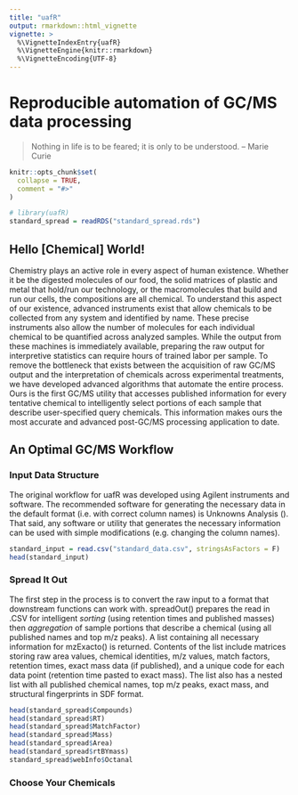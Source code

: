 ```yaml
---
title: "uafR"
output: rmarkdown::html_vignette
vignette: >
  %\VignetteIndexEntry{uafR}
  %\VignetteEngine{knitr::rmarkdown}
  %\VignetteEncoding{UTF-8}
---
```

# Reproducible automation of GC/MS data processing
> Nothing in life is to be feared; it is only to be understood. -- Marie Curie

```r
knitr::opts_chunk$set(
  collapse = TRUE,
  comment = "#>"
)
```

```r
# library(uafR)
standard_spread = readRDS("standard_spread.rds")
```

## Hello [Chemical] World!
  Chemistry plays an active role in every aspect of human existence. Whether it be the digested molecules of our food, the solid matrices of plastic and metal that hold/run our technology, or the macromolecules that build and run our cells, the compositions are all chemical. To understand this aspect of our existence, advanced instruments exist that allow chemicals to be collected from any system and identified by name. These precise instruments also allow the number of molecules for each individual chemical to be quantified across analyzed samples. While the output from these machines is immediately available, preparing the raw output for interpretive statistics can require hours of trained labor per sample.
  To remove the bottleneck that exists between the acquisition of raw GC/MS output and the interpretation of chemicals across experimental treatments, we have developed advanced algorithms that automate the entire process. Ours is the first GC/MS utility that accesses published information for every tentative chemical to intelligently select portions of each sample that describe user-specified query chemicals. This information makes ours the most accurate and advanced post-GC/MS processing application to date.

## An Optimal GC/MS Workflow
### Input Data Structure
  The original workflow for uafR was developed using Agilent instruments and software. The recommended software for generating the necessary data in the default format (i.e. with correct column names) is Unknowns Analysis (). That said, any software or utility that generates the necessary information can be used with simple modifications (e.g. changing the column names).

```r
standard_input = read.csv("standard_data.csv", stringsAsFactors = F)
head(standard_input)
```

### Spread It Out
  The first step in the process is to convert the raw input to a format that downstream functions can work with. spreadOut() prepares the read in .CSV for intelligent *sorting* (using retention times and published masses) then *aggregation* of sample portions that describe a chemical (using all published names and top m/z peaks). A list containing all necessary information for mzExacto() is returned.
  Contents of the list include matrices storing raw area values, chemical identities, m/z values, match factors, retention times, exact mass data (if published), and a unique code for each data point (retention time pasted to exact mass). The list also has a nested list with all published chemical names, top m/z peaks, exact mass, and structural fingerprints in SDF format.
  
```r
head(standard_spread$Compounds)
head(standard_spread$RT)
head(standard_spread$MatchFactor)
head(standard_spread$Mass)
head(standard_spread$Area)
head(standard_spread$rtBYmass)
standard_spread$webInfo$Octanal
```

### Choose Your Chemicals
